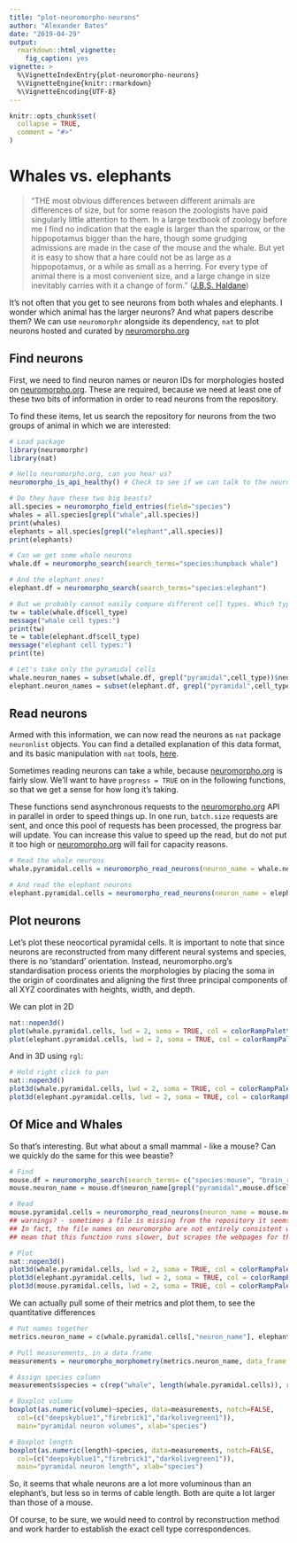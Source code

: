 ```yaml
---
title: "plot-neuromorpho-neurons"
author: "Alexander Bates"
date: "2019-04-29"
output: 
  rmarkdown::html_vignette:
    fig_caption: yes
vignette: >
  %\VignetteIndexEntry{plot-neuromorpho-neurons}
  %\VignetteEngine{knitr::rmarkdown}
  %\VignetteEncoding{UTF-8}
---
```


```r
knitr::opts_chunk$set(
  collapse = TRUE,
  comment = "#>"
)
```

# Whales vs. elephants

> "THE most obvious differences between different animals are differences 
of size, but for some reason the zoologists have paid singularly little 
attention to them. In a large textbook of zoology before me I find no 
indication that the eagle is larger than the sparrow, or the hippopotamus 
bigger than the hare, though some grudging admissions are made in the case 
of the mouse and the whale. But yet it is easy to show that a hare could not 
be as large as a hippopotamus, or a while as small as a herring. For every 
type of animal there is a most convenient size, and a large change in size 
inevitably carries with it a change of form."
([J.B.S. Haldane](https://archive.org/stream/OnBeingTheRightSize-J.B.S.Haldane/rightsize_djvu.txt))

It's not often that you get to see neurons from both whales and elephants. I wonder which animal has the larger neurons? And what papers describe them? We can use `neuromorphr` alongside its dependency, `nat` to plot neurons hosted and curated by [neuromorpho.org](http://neuromorpho.org)

## Find neurons

First, we need to find neuron names or neuron IDs for morphologies hosted on [neuromorpho.org](http://neuromorpho.org). These are required, because we need at least one of these two bits of information in order to read neurons from the repository.

To find these items, let us search the repository for neurons from the two groups of animal in which we are interested:

```r
# Load package
library(neuromorphr)
library(nat)

# Hello neuromorpho.org, can you hear us?
neuromorpho_is_api_healthy() # Check to see if we can talk to the neuromorpho API, otherwise we cannot continue

# Do they have these two big beasts?
all.species = neuromorpho_field_entries(field="species")
whales = all.species[grepl("whale",all.species)]
print(whales)
elephants = all.species[grepl("elephant",all.species)]
print(elephants)

# Can we get some whale neurons
whale.df = neuromorpho_search(search_terms="species:humpback whale")

# And the elephant ones!
elephant.df = neuromorpho_search(search_terms="species:elephant")

# But we probably cannot easily compare different cell types. Which types do we have?
tw = table(whale.df$cell_type)
message("whale cell types:")
print(tw)
te = table(elephant.df$cell_type)
message("elephant cell types:")
print(te)

# Let's take only the pyramidal cells
whale.neuron_names = subset(whale.df, grepl("pyramidal",cell_type))$neuron_name
elephant.neuron_names = subset(elephant.df, grepl("pyramidal",cell_type))$neuron_name

```

## Read neurons

Armed with this information, we can now read the neurons as `nat` package `neuronlist` objects. You can find a detailed explanation of this data format, and its basic manipulation with `nat` tools, [here](https://jefferis.github.io/nat/).

Sometimes reading neurons can take a while, because [neuromorpho.org](http://neuromorpho.org) is fairly slow. We'll want to have `progress = TRUE` on in the following functions, so that we get a sense for how long it's taking.

These functions send asynchronous requests to the [neuromorpho.org](http://neuromorpho.org) API in parallel in order to speed things up. In one run, `batch.size` requests are sent, and once this pool of requests has been processed, the progress bar will update. You can increase this value to speed up the read, but do not put it too high or [neuromorpho.org](http://neuromorpho.org) will fail for capacity reasons.

```r
# Read the whale neurons
whale.pyramidal.cells = neuromorpho_read_neurons(neuron_name = whale.neuron_names, batch.size = 2, nat = TRUE, progress = TRUE)

# And read the elephant neurons
elephant.pyramidal.cells = neuromorpho_read_neurons(neuron_name = elephant.neuron_names, batch.size = 2, nat = TRUE, progress = TRUE)
```

## Plot neurons

Let's plot these neocortical pyramidal cells. It is important to note that since neurons are reconstructed from many different neural systems and species, there is no 'standard' orientation. Instead, neuromorpho.org's standardisation process orients the morphologies by placing the soma in the origin of coordinates and aligning the first three principal components of all XYZ coordinates with heights, width, and depth. 

We can plot in 2D


```r
nat::nopen3d()
plot(whale.pyramidal.cells, lwd = 2, soma = TRUE, col = colorRampPalette(c("deepskyblue1","deepskyblue4"))(length(whale.pyramidal.cells)))
plot(elephant.pyramidal.cells, lwd = 2, soma = TRUE, col = colorRampPalette(c("firebrick1","firebrick4"))(length(elephant.pyramidal.cells)))
```

And in 3D using `rgl`:

```r
# Hold right click to pan
nat::nopen3d()
plot3d(whale.pyramidal.cells, lwd = 2, soma = TRUE, col = colorRampPalette(c("deepskyblue1","deepskyblue4"))(length(whale.pyramidal.cells)))
plot3d(elephant.pyramidal.cells, lwd = 2, soma = TRUE, col = colorRampPalette(c("firebrick1","firebrick4"))(length(elephant.pyramidal.cells)))
```

## Of Mice and Whales

So that's interesting. But what about a small mammal - like a mouse? Can we quickly do the same for this wee beastie?

```r
# Find
mouse.df = neuromorpho_search(search_terms= c("species:mouse", "brain_region:neocortex")) # takes a while, there's a lot of mouse data to look through!
mouse.neuron_name = mouse.df$neuron_name[grepl("pyramidal",mouse.df$cell_type)]

# Read
mouse.pyramidal.cells = neuromorpho_read_neurons(neuron_name = mouse.neuron_name, batch.size = 2, nat = TRUE, progress = TRUE, find = FALSE)
## warnings? - sometimes a file is missing from the repository it seems, or can otherwise not be accessed, so we lost a few cells ...
## In fact, the file names on neuromorpho are not entirely consistent with one another. You can try using find = TRUE, which will
## mean that this function runs slower, but scrapes the webpages for the correct dowbnload URL, which may slightly improve neuron retrieval 

# Plot
nat::nopen3d()
plot3d(whale.pyramidal.cells, lwd = 2, soma = TRUE, col = colorRampPalette(c("deepskyblue1","deepskyblue4"))(length(whale.pyramidal.cells)))
plot3d(elephant.pyramidal.cells, lwd = 2, soma = TRUE, col = colorRampPalette(c("firebrick1","firebrick4"))(length(elephant.pyramidal.cells)))
plot3d(mouse.pyramidal.cells, lwd = 2, soma = TRUE, col = colorRampPalette(c("darkolivegreen1","darkolivegreen4"))(length(mouse.pyramidal.cells)))

```

We can actually pull some of their metrics and plot them, to see the quantitative differences

```r
# Put names together
metrics.neuron_name = c(whale.pyramidal.cells[,"neuron_name"], elephant.pyramidal.cells[,"neuron_name"], mouse.pyramidal.cells[,"neuron_name"])

# Pull measurements, in a data frame
measurements = neuromorpho_morphometry(metrics.neuron_name, data_frame = TRUE)

# Assign species column
measurements$species = c(rep("whale", length(whale.pyramidal.cells)), rep("elephant", length(elephant.pyramidal.cells)), rep("mouse", length(mouse.pyramidal.cells)))

# Boxplot volume
boxplot(as.numeric(volume)~species, data=measurements, notch=FALSE, 
  col=(c("deepskyblue1","firebrick1","darkolivegreen1")),
  main="pyramidal neuron volumes", xlab="species")

# Boxplot length
boxplot(as.numeric(length)~species, data=measurements, notch=FALSE, 
  col=(c("deepskyblue1","firebrick1","darkolivegreen1")),
  main="pyramidal neuron length", xlab="species")
```

So, it seems that whale neurons are a lot more voluminous than an elephant's, but less so in terms of cable length. Both are quite a lot larger than those of a mouse.

Of course, to be sure, we would need to control by reconstruction method and work harder to establish the exact cell type correspondences.
